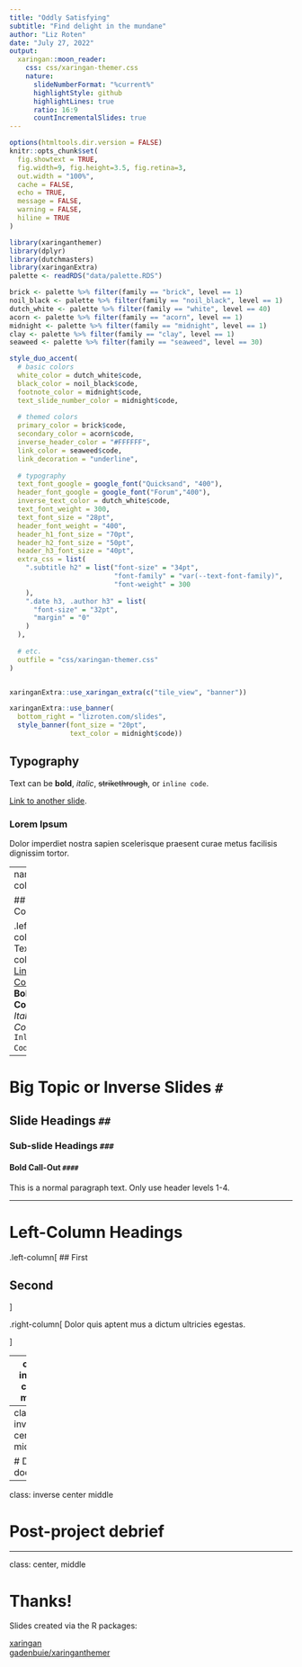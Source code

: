 ```yaml
---
title: "Oddly Satisfying"
subtitle: "Find delight in the mundane"  
author: "Liz Roten"
date: "July 27, 2022"
output:
  xaringan::moon_reader:
    css: css/xaringan-themer.css
    nature:
      slideNumberFormat: "%current%"
      highlightStyle: github
      highlightLines: true
      ratio: 16:9
      countIncrementalSlides: true
---
```


```r
options(htmltools.dir.version = FALSE)
knitr::opts_chunk$set(
  fig.showtext = TRUE,
  fig.width=9, fig.height=3.5, fig.retina=3,
  out.width = "100%",
  cache = FALSE,
  echo = TRUE,
  message = FALSE, 
  warning = FALSE,
  hiline = TRUE
)
```

```r
library(xaringanthemer)
library(dplyr)
library(dutchmasters)
library(xaringanExtra)
palette <- readRDS("data/palette.RDS")

brick <- palette %>% filter(family == "brick", level == 1) 
noil_black <- palette %>% filter(family == "noil_black", level == 1) 
dutch_white <- palette %>% filter(family == "white", level == 40)
acorn <- palette %>% filter(family == "acorn", level == 1)
midnight <- palette %>% filter(family == "midnight", level == 1)
clay <- palette %>% filter(family == "clay", level == 1)
seaweed <- palette %>% filter(family == "seaweed", level == 30)

style_duo_accent(
  # basic colors
  white_color = dutch_white$code,
  black_color = noil_black$code,
  footnote_color = midnight$code,
  text_slide_number_color = midnight$code,
  
  # themed colors
  primary_color = brick$code,
  secondary_color = acorn$code,
  inverse_header_color = "#FFFFFF",
  link_color = seaweed$code,
  link_decoration = "underline",
  
  # typography
  text_font_google = google_font("Quicksand", "400"),
  header_font_google = google_font("Forum","400"),
  inverse_text_color = dutch_white$code,
  text_font_weight = 300,
  text_font_size = "28pt",
  header_font_weight = "400",
  header_h1_font_size = "70pt",
  header_h2_font_size = "50pt",
  header_h3_font_size = "40pt",
  extra_css = list(
    ".subtitle h2" = list("font-size" = "34pt",
                          "font-family" = "var(--text-font-family)",
                          "font-weight" = 300
    ),
    ".date h3, .author h3" = list(
      "font-size" = "32pt",
      "margin" = "0"
    )
  ),
  
  # etc.
  outfile = "css/xaringan-themer.css"
)


xaringanExtra::use_xaringan_extra(c("tile_view", "banner"))
```
```r
xaringanExtra::use_banner(
  bottom_right = "lizroten.com/slides",
  style_banner(font_size = "20pt",
               text_color = midnight$code))
```

## Typography

Text can be **bold**, _italic_, ~~strikethrough~~, or `inline code`.

[Link to another slide](#colors).

### Lorem Ipsum

Dolor imperdiet nostra sapien scelerisque praesent curae metus facilisis dignissim tortor. 


---
name: colors

## Colors

.left-column[
Text color
[Link Color](#3)
**Bold Color**
_Italic Color_
`Inline Code`
]


---

# Big Topic or Inverse Slides `#`

## Slide Headings `##`

### Sub-slide Headings `###`

#### Bold Call-Out `####`

This is a normal paragraph text. Only use header levels 1-4.

---

# Left-Column Headings

.left-column[
## First

## Second
]

.right-column[
Dolor quis aptent mus a dictum ultricies egestas.

]

---
class: inverse center middle

# Project Intake


---
class: inverse center middle

# Do and document

---
class: inverse center middle

# Post-project debrief

---
class: center, middle

# Thanks!

Slides created via the R packages:

[xaringan](https://github.com/yihui/xaringan)<br>
[gadenbuie/xaringanthemer](https://github.com/gadenbuie/xaringanthemer)
